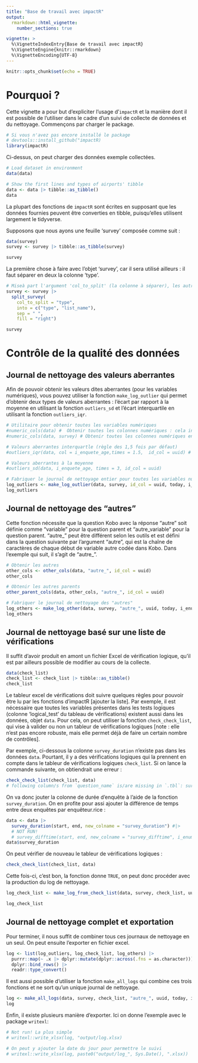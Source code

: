 ```yaml
---
title: "Base de travail avec impactR"
output: 
  rmarkdown::html_vignette:
    number_sections: true

vignette: >
  %\VignetteIndexEntry{Base de travail avec impactR}
  %\VignetteEngine{knitr::rmarkdown}
  %\VignetteEncoding{UTF-8}
---
```


```r
knitr::opts_chunk$set(echo = TRUE)
```

# Pourquoi ?

Cette vignette a pour but d'expliciter l'usage d'`impactR` et la manière dont il est possible de l'utiliser dans le cadre d'un suivi de collecte de données et du nettoyage. Commençons par charger le package.
```r
# Si vous n'avez pas encore installé le package
# devtools::install_github("impactR)
library(impactR)
```



Ci-dessus, on peut charger des données exemple collectées.
```r
# Load dataset in environment
data(data)

# Show the first lines and types of airports' tibble
data <- data |> tibble::as_tibble()
data
```


La plupart des fonctions de `impactR` sont écrites en supposant que les données fournies peuvent être converties en tibble, puisqu'elles utilisent largement le tidyverse.

Supposons que nous ayons une feuille 'survey' composée comme suit : 
```r
data(survey)
survey <- survey |> tibble::as_tibble(survey)

survey
```

La première chose à faire avec l'objet 'survey', car il sera utilisé ailleurs : il faut séparer en deux la colonne 'type'.
```r
# Miseà part l'argument 'col_to_split' (la colonne à séparer), les autres paramètres sont les paramètres par défaut
survey <- survey |>  
  split_survey(
    col_to_split = "type",
    into = c("type", "list_name"),
    sep = " ",
    fill = "right")

survey
```


# Contrôle de la qualité des données

## Journal de nettoyage des valeurs aberrantes

Afin de pouvoir obtenir les valeurs dites aberrantes (pour les variables numériques), vous pouvez utiliser la fonction `make_log_outlier` qui permet d'obtenir deux types de valeurs aberrantes : l'écart par rapport à la moyenne en utilisant la fonction `outliers_sd` et l'écart interquartile en utilisant la fonction `outliers_iqr`.

```r
# Utilitaire pour obtenir toutes les variables numériques
#numeric_cols(data) #  Obtenir toutes les colonnes numériques : cela inclut par exemple les identifiants numériques des énumérateurs ou les points GPS.
#numeric_cols(data, survey) # Obtenir toutes les colonnes numériques en utilisant la feuille 'survey' de l'outil Kobo (uniquement les calculate, integer, etc.)

# Valeurs aberrantes interquartle (règle des 1,5 fois par défaut)
#outliers_iqr(data, col = i_enquete_age,times = 1.5,  id_col = uuid) # La colonne d'identifiant 'id_col' est habituellement "uuid" avec Kobo

# Valeurs aberrantes à la moyenne
#outliers_sd(data, i_enquete_age, times = 3, id_col = uuid)

# Fabriquer le journal de nettoyage entier pour toutes les variables numériques (en prenant en compte l'outil Kobo)
log_outliers <- make_log_outlier(data, survey, id_col = uuid, today, i_enum_id, i_zad)
log_outliers
```

## Journal de nettoyage des "autres"

Cette fonction nécessite que la question Kobo avec la réponse "autre" soit définie comme "variable" pour la question parent et "autre_variable" pour la question parent. "autre_" peut être différent selon les outils et est défini dans la question suivante par l'argument "autre", qui est la chaîne de  caractères de chaque début de variable autre codée dans Kobo. Dans l'exemple qui suit, il s'agit de "autre_".

```r
# Obtenir les autres 
other_cols <- other_cols(data, "autre_", id_col = uuid)
other_cols

# Obtenir les autres parents
other_parent_cols(data, other_cols, "autre_", id_col = uuid)

# Fabriquer le journal de nettoyage des "autres"
log_others <- make_log_other(data, survey, "autre_", uuid, today, i_enum_id, i_zad) 
log_others

```

## Journal de nettoyage basé sur une liste de vérifications

Il suffit d'avoir produit en amont un fichier Excel de vérification logique, qu'il est par ailleurs possible de modifier au cours de la collecte.

```r
data(check_list)
check_list <- check_list |> tibble::as_tibble()
check_list
```

Le tableur excel de vérifications doit suivre quelques règles pour pouvoir être lu par les fonctions d'impactR [ajouter la liste]. Par exemple, il est nécessaire que toutes les variables présentes dans les tests logiques (colonne 'logical_test' du tableau de vérifications) existent aussi dans les données, objet `data`. Pour cela, on peut utiliser la fonction `check_check_list`, qui vise à valider ou non un tableur de vérifications logiques [note : elle n'est pas encore robuste, mais elle permet déjà de faire un certain nombre de contrôles].

Par exemple, ci-dessous la colonne `survey_duration` n'existe pas dans les données `data`. Pourtant, il y a des vérifications logiques qui la prennent en compte dans le tableur de vérifications logiques `check_list`. Si on lance la commande suivante, on obtiendrait une erreur :
```r
check_check_list(check_list, data)
# following column/s from `question_name` is/are missing in `.tbl`: survey_duration, survey_duration, survey_duration
```

On va donc jouter la colonne de durée d'enquête à l'aide de la fonction `survey_duration`. On en profite pour assi ajouter la différence de temps entre deux enquêtes par enquêteur.rice :
```r
data <- data |> 
  survey_duration(start, end, new_colname = "survey_duration") #|>
  # NOT RUN!
  # survey_difftime(start, end, new_colname = "survey_difftime", i_enum_id)
data$survey_duration
```

On peut vérifier de nouveau le tableur de vérifications logiques :
```r
check_check_list(check_list, data)
```

Cette fois-ci, c'est bon, la fonction donne `TRUE`, on peut donc procéder avec la production du log de nettoyage.
```r
log_check_list <- make_log_from_check_list(data, survey, check_list, uuid, today, i_enum_id, i_zad)

log_check_list
```



## Journal de nettoyage complet et exportation


Pour terminer, il nous suffit de combiner tous ces journaux de nettoyage en un seul. On peut ensuite l'exporter en fichier excel.
```r
log <- list(log_outliers, log_check_list, log_others) |> 
  purrr::map(~ .x |> dplyr::mutate(dplyr::across(.fns = as.character))) |> 
  dplyr::bind_rows() |> 
  readr::type_convert()
```
Il est aussi possible d'utiliser la fonction `make_all_logs` qui combine ces trois fonctions et ne sort qu'un unique journal de nettoyage.
```r
log <- make_all_logs(data, survey, check_list, "autre_", uuid, today, i_enum_id, i_zad)
log
```

Enfin, il existe plusieurs manière d'exporter. Ici on donne l'exemple avec le package `writexl`:
```r
# Not run! La plus simple
# writexl::write_xlsx(log, "output/log.xlsx)

# On peut y ajouter la date du jour pour permettre le suivi
# writexl::write_xlsx(log, paste0("output/log_", Sys.Date(), ".xlsx))
```




